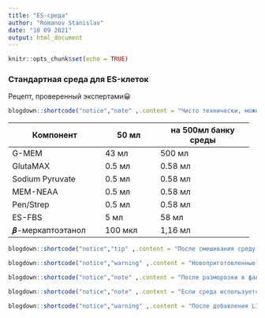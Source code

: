 ```yaml
---
title: "ES-среда"
author: "Romanov Stanislav"
date: "10 09 2021"
output: html_document
---
```


```r
knitr::opts_chunk$set(echo = TRUE)
```

### Стандартная среда для ES-клеток

Рецепт, проверенный экспертами😀

```r
blogdown::shortcode("notice","note" ,.content = "Чисто технически, можно заменить G-MEM на DMEM. В таком случае клетки не будут чувствовать себя хуже, но скорость роста несколько снизится.")
```

+--------------------------+---------------+--------------------------+
| Компонент                | 50 мл         | на 500мл банку среды     |
+==========================+===============+==========================+
| G-MEM                    | 43 мл         | 500 мл                   |
+--------------------------+---------------+--------------------------+
| GlutaMAX                 | 0.5 мл        | 0.58 мл                  |
+--------------------------+---------------+--------------------------+
| Sodium Pyruvate          | 0.5 мл        | 0.58 мл                  |
+--------------------------+---------------+--------------------------+
| MEM-NEAA                 | 0.5 мл        | 0.58 мл                  |
+--------------------------+---------------+--------------------------+
| Pen/Strep                | 0.5 мл        | 0.58 мл                  |
+--------------------------+---------------+--------------------------+
| ES-FBS                   | 5 мл          | 58 мл                    |
+--------------------------+---------------+--------------------------+
| 𝜷-меркаптоэтанол         | 100 мкл       | 1,16 мл                  |
+--------------------------+---------------+--------------------------+

```r
blogdown::shortcode("notice","tip" ,.content = "После смешивания среду необходимо аликвотировать по 40-45 мл в фальконы на 50 и заморозить в вертикальном положении.")
```

```r
blogdown::shortcode("notice","warning" ,.content = "Новоприготовленные стоки необходимо проверять на стерильность. Для этого необходимо налить 2-3 мл среды в 4-см чашку Петри и поставить в инкубатор на 2-3 дня. Если среда зарастет, то придется отфильтровать весь сток и снова проверить на зарост. Непроверенные среды лучше не использовать для культивирования ES-клеток.")
```

```r
blogdown::shortcode("notice","note" ,.content = "После разморозки в фалькон со средой добавляем mLIF до концентрации 10pg/ml (Sigma) или 1000 U/ml (Gibco), пишем на банке \"+LIF\".")
```

```r
blogdown::shortcode("notice","note" ,.content = "Если среда используется для культивирования без фидеров, то дополнительно добавляем CHIR до 3 мкМ и PD до 1 мкМ. В таком случае помечаем фалькон аббревиатурой \"2i\".")
```

```r
blogdown::shortcode("notice","warning" ,.content = "После добавления LIF ES-среду уже нельзя замораживать! Если LIF подвергнется заморозке, то он потеряет способность стимулировать самообновление ES-клеток, в результате чего все колонии пойдут дифференцироваться.")
```
